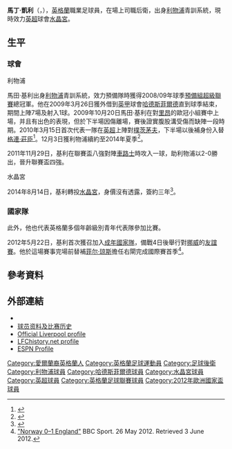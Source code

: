 {{noteTA|G1=足球|G2=英超|G3=liverpoolfc
|T=zh-hans:马丁·凯利;zh-hk:馬田·基利;zh-tw:馬丁·凱利;
|1=zh-hans:马丁·凯利;zh-hk:馬田·基利;zh-tw:馬丁·凱利;
}}
{{Infobox Football biography 2
|           playername = 馬丁·凱利<br />''Martin Kelly''
|                image = [[File:Martin-Kelly-cropped.jpg|200 px]]
|             fullname = Martin Ronald Kelly<ref name="Statistics">{{cite web
 |title       = Statistics
 |url         = http://www.premierleague.com/staticFiles/7b/53/0,,12306~152443,00.pdf
 |publisher   = Premier League
 |accessdate  = 2010-08-03
 |format      = PDF
 |deadurl     = yes
 |archiveurl  = https://web.archive.org/web/20110108152534/http://www.premierleague.com/staticFiles/7b/53/0,,12306~152443,00.pdf
 |archivedate = 2011-01-08
}}</ref>
|          dateofbirth = {{Birth date and age|1990|04|27|df=y}}
|          cityofbirth = [[Whiston,_Merseyside|惠斯頓]]
|       countryofbirth = [[英格蘭|英格蘭]]
|               height = {{height|ft=6|in=3}}<ref name="ESPN">{{cite web|url=http://soccernet.espn.go.com/players/profile?id=123515&league=ENG.1&season=2009&cc=4716|title=Martin Kelly Profile}}</ref>
|             position = [[後衛_(足球)#中堅|中堅]] / [[後衛_(足球)#邊後衞|邊後衞]]
|          currentclub = [[水晶宫足球俱乐部|水晶宮]]
|           clubnumber = 34
|          youthyears1 =
|          youthclubs1 = [[利物浦足球俱乐部|利物浦]]
|               years1 = 2007–2014
|               years2 = 2009
|               years3 = 2014–
|               clubs1 = [[利物浦足球俱乐部|利物浦]]
|               clubs2 = → [[哈德斯菲尔德足球俱乐部|哈德斯菲爾德]]
|               clubs3 = [[水晶宫足球俱乐部|水晶宮]]
|                caps1 = 33
|               goals1 = 0
|                caps2 = 7
|               goals2 = 1
|                caps3 = 62
|               goals3 = 0
|       nationalyears1 = 2009
|       nationalyears2 = 2009
|       nationalyears3 = 2010–2012
|       nationalyears4 = 2012
|        nationalteam1 = [[英格蘭19歲以下足球代表隊|英格蘭U19]]
|        nationalteam2 = [[英格蘭20歲以下足球代表隊|英格蘭U20]]
|        nationalteam3 = [[英格蘭21歲以下足球代表隊|英格蘭U21]]
|        nationalteam4 = [[英格蘭足球代表隊|英格蘭]]
|        nationalcaps1 = 5
|       nationalgoals1 = 0
|        nationalcaps2 = 4
|       nationalgoals2 = 0
|        nationalcaps3 = 6
|       nationalgoals3 = 3
|        nationalcaps4 = 1
|       nationalgoals4 = 0
|             pcupdate = 2015年5月16日
|             ntupdate = 
}}
'''馬丁·凱利'''（{{lang-en|'''Martin Kelly'''}}，{{bd|1990年|4月27日|||Kelly, Martin}}），[[英格蘭|英格蘭]]職業足球員，在場上司職后衛，出身[[利物浦足球俱樂部|利物浦]]青訓系統，現時效力[[英超|英超]]球會[[水晶宫足球俱乐部|水晶宮]]。

==生平==
===球會===
;利物浦
馬田·基利出身[[利物浦足球俱樂部|利物浦]]青訓系統，效力預備隊時獲得2008/09年球季[[英格蘭足球預備組超級聯賽|預備組超級聯賽]]總冠軍。他在2009年3月26日獲外借到[[英甲|英甲]]球會[[哈德斯菲尔德足球俱乐部|哈德斯菲爾德]]直到球季結束，期間上陣7場及射入1球。2009年10月20日馬田·基利在對[[奥林匹克里昂|里昂]]的歐冠小組賽中上場，并且有出色的表現，但於下半場因傷離場，賽後證實腹股溝受傷而缺陣一段時期。2010年3月15日首次代表一隊在[[英超|英超]]上陣對[[朴茨茅斯足球俱乐部|樸茨茅夫]]，下半場以後補身份入替[[格連·莊臣|格連·莊臣]]<ref>{{cite news |language=en |url=http://news.bbc.co.uk/sport2/hi/football/eng_prem/8558492.stm |title=Liverpool 4-1 Portsmouth |publisher=''[[BBC_Sport|BBC Sport]]'' |date=2010-03-15 |accessdate=2010-12-05}}</ref>。12月3日獲利物浦續約至2014年夏季<ref>{{cite news |language=en |url=http://www.skysports.com/story/0,19528,12875_6551553,00.html |title=New deals for Reds duo |publisher=''Sky Sports'' |date=2010-12-03 |accessdate=2010-12-05}}</ref>。

2011年11月29日，基利在聯賽盃八強對陣[[車路士|車路士]]時攻入一球，助利物浦以2-0勝出，晉升聯賽盃四強。

;水晶宮
2014年8月14日，基利轉投[[水晶宫足球俱乐部|水晶宮]]，身價沒有透露，簽約三年<ref>{{cite news |language=en |url=http://www.bbc.com/sport/0/football/28796619 |title=Martin Kelly: Crystal Palace sign Liverpool defender |publisher=''[[BBC_Sport|BBC Sport]]'' |date=2014-08-14 |accessdate=2014-08-15 |archive-date=2014-08-14 |archive-url=https://web.archive.org/web/20140814230708/http://www.bbc.com/sport/0/football/28796619 |dead-url=no }}</ref>。

===國家隊===
此外，他也代表英格蘭多個年齡級別青年代表隊參加比賽。

2012年5月22日，基利首次獲召加入[[英格蘭足球代表隊|成年國家隊]]，備戰4日後舉行對[[挪威國家足球隊|挪威]]的[[友誼賽|友誼賽]]。他於這場賽事完場前替補[[菲尔·琼斯|菲尔·琼斯]]擔任右閘完成國際賽首季<ref>[http://www.bbc.co.uk/sport/0/football/18184726 "Norway 0–1 England"] BBC Sport. 26 May 2012. Retrieved 3 June 2012.</ref>。

==參考資料==
{{reflist}}

==外部連結==
*{{Soccerbase|id=50652|name=馬丁·凱利}}
* [http://www.fifa310.com/Players/44687/ 球员资料及比赛历史]{{Dead link|date=2018年11月 |bot=InternetArchiveBot |fix-attempted=yes }}
* [https://web.archive.org/web/20090214024755/http://www.liverpoolfc.tv/team/squad/kelly2/ Official Liverpool profile]
* [http://www.lfchistory.net/player_profile.asp?player_id=1203 LFChistory.net profile]
* [http://soccernet.espn.go.com/players/profile?id=123515&cc=5739 ESPN Profile]

{{水晶宮球員名單}}
{{2012年歐洲足球錦標賽英格蘭參賽名單}}

{{DEFAULTSORT:Kelly, Martin}}
[[Category:愛爾蘭裔英格蘭人|Category:愛爾蘭裔英格蘭人]]
[[Category:英格蘭足球運動員|Category:英格蘭足球運動員]]
[[Category:足球後衛|Category:足球後衛]]
[[Category:利物浦球員|Category:利物浦球員]]
[[Category:哈德斯菲爾德球員|Category:哈德斯菲爾德球員]]
[[Category:水晶宮球員|Category:水晶宮球員]]
[[Category:英超球員|Category:英超球員]]
[[Category:英格蘭足球聯賽球員|Category:英格蘭足球聯賽球員]]
[[Category:2012年歐洲國家盃球員|Category:2012年歐洲國家盃球員]]